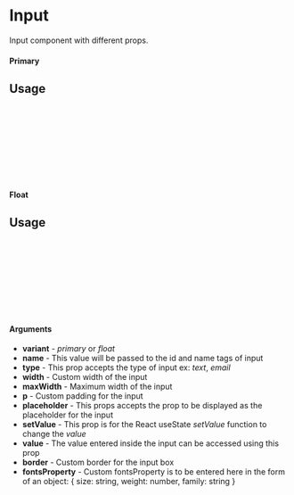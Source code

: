 
<Meta of={Input} title="Input" />

# Input

Input component with different props.

#### Primary

<Canvas of={Input.Primary} />

## Usage

```ts
import {Input} from "elementique";

const Example = () => {
  return (
      <Input placeholder="Enter text" variant={"primary"} />
  );
};

export default Example;
```

#### Float

<Canvas of={Input.Float} />

## Usage

```ts
import {Input} from "elementique";

const Example = () => {
  return (
      <Input placeholder="Enter text" variant={"float"} />
  );
};

export default Example;
```

#### Arguments

- **variant** - <em>primary</em> or <em>float</em>
- **name** - This value will be passed to the id and name tags of input
- **type** - This prop accepts the type of input ex: <em>text</em>, <em>email</em>
- **width** - Custom width of the input
- **maxWidth** - Maximum width of the input
- **p** - Custom padding for the input
- **placeholder** - This props accepts the prop to be displayed as the placeholder for the input
- **setValue** - This prop is for the React useState <em>setValue</em> function to change the <em>value</em>
- **value** - The value entered inside the input can be accessed using this prop
- **border** - Custom border for the input box
- **fontsProperty** - Custom fontsProperty is to be entered here in the form of an object: \{ size: string, weight: number, family: string \}
